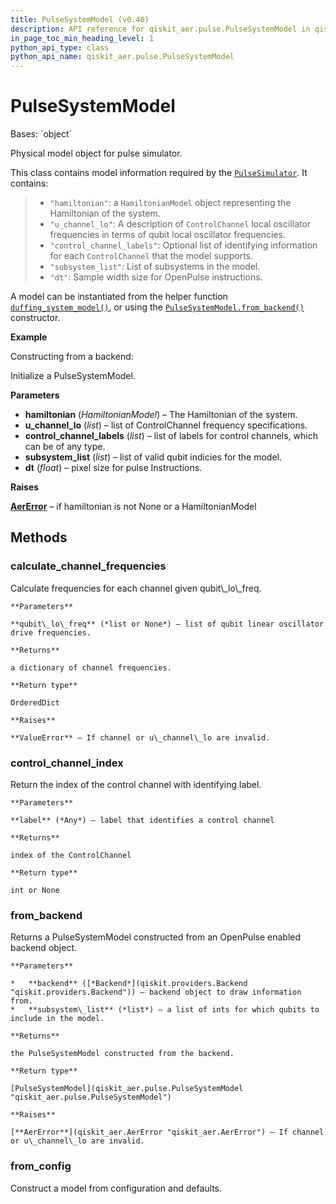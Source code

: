 ```yaml
---
title: PulseSystemModel (v0.40)
description: API reference for qiskit_aer.pulse.PulseSystemModel in qiskit v0.40
in_page_toc_min_heading_level: 1
python_api_type: class
python_api_name: qiskit_aer.pulse.PulseSystemModel
---
```


# PulseSystemModel

<Class id="qiskit_aer.pulse.PulseSystemModel" isDedicatedPage={true} github="https://github.com/qiskit/qiskit-aer/tree/stable/0.11/qiskit_aer/pulse/system_models/pulse_system_model.py" signature="PulseSystemModel(hamiltonian=None, u_channel_lo=None, control_channel_labels=None, subsystem_list=None, dt=None)" modifiers="class">
  Bases: `object`

  Physical model object for pulse simulator.

  This class contains model information required by the [`PulseSimulator`](qiskit_aer.PulseSimulator "qiskit_aer.PulseSimulator"). It contains:

  > *   `"hamiltonian"`: a `HamiltonianModel` object representing the Hamiltonian of the system.
  > *   `"u_channel_lo"`: A description of `ControlChannel` local oscillator frequencies in terms of qubit local oscillator frequencies.
  > *   `"control_channel_labels"`: Optional list of identifying information for each `ControlChannel` that the model supports.
  > *   `"subsystem_list"`: List of subsystems in the model.
  > *   `"dt"`: Sample width size for OpenPulse instructions.

  A model can be instantiated from the helper function [`duffing_system_model()`](qiskit_aer.pulse.duffing_system_model "qiskit_aer.pulse.duffing_system_model"), or using the [`PulseSystemModel.from_backend()`](qiskit_aer.pulse.PulseSystemModel#from_backend "qiskit_aer.pulse.PulseSystemModel.from_backend") constructor.

  **Example**

  Constructing from a backend:

  Initialize a PulseSystemModel.

  **Parameters**

  *   **hamiltonian** (*HamiltonianModel*) – The Hamiltonian of the system.
  *   **u\_channel\_lo** (*list*) – list of ControlChannel frequency specifications.
  *   **control\_channel\_labels** (*list*) – list of labels for control channels, which can be of any type.
  *   **subsystem\_list** (*list*) – list of valid qubit indicies for the model.
  *   **dt** (*float*) – pixel size for pulse Instructions.

  **Raises**

  [**AerError**](qiskit_aer.AerError "qiskit_aer.AerError") – if hamiltonian is not None or a HamiltonianModel

  ## Methods

  <span id="qiskit-aer-pulse-pulsesystemmodel-calculate-channel-frequencies" />

  ### calculate\_channel\_frequencies

  <Function id="qiskit_aer.pulse.PulseSystemModel.calculate_channel_frequencies" signature="PulseSystemModel.calculate_channel_frequencies(qubit_lo_freq=None)">
    Calculate frequencies for each channel given qubit\_lo\_freq.

    **Parameters**

    **qubit\_lo\_freq** (*list or None*) – list of qubit linear oscillator drive frequencies.

    **Returns**

    a dictionary of channel frequencies.

    **Return type**

    OrderedDict

    **Raises**

    **ValueError** – If channel or u\_channel\_lo are invalid.
  </Function>

  <span id="qiskit-aer-pulse-pulsesystemmodel-control-channel-index" />

  ### control\_channel\_index

  <Function id="qiskit_aer.pulse.PulseSystemModel.control_channel_index" signature="PulseSystemModel.control_channel_index(label)">
    Return the index of the control channel with identifying label.

    **Parameters**

    **label** (*Any*) – label that identifies a control channel

    **Returns**

    index of the ControlChannel

    **Return type**

    int or None
  </Function>

  <span id="qiskit-aer-pulse-pulsesystemmodel-from-backend" />

  ### from\_backend

  <Function id="qiskit_aer.pulse.PulseSystemModel.from_backend" signature="PulseSystemModel.from_backend(backend, subsystem_list=None)" modifiers="classmethod">
    Returns a PulseSystemModel constructed from an OpenPulse enabled backend object.

    **Parameters**

    *   **backend** ([*Backend*](qiskit.providers.Backend "qiskit.providers.Backend")) – backend object to draw information from.
    *   **subsystem\_list** (*list*) – a list of ints for which qubits to include in the model.

    **Returns**

    the PulseSystemModel constructed from the backend.

    **Return type**

    [PulseSystemModel](qiskit_aer.pulse.PulseSystemModel "qiskit_aer.pulse.PulseSystemModel")

    **Raises**

    [**AerError**](qiskit_aer.AerError "qiskit_aer.AerError") – If channel or u\_channel\_lo are invalid.
  </Function>

  <span id="qiskit-aer-pulse-pulsesystemmodel-from-config" />

  ### from\_config

  <Function id="qiskit_aer.pulse.PulseSystemModel.from_config" signature="PulseSystemModel.from_config(configuration, subsystem_list=None)" modifiers="classmethod">
    Construct a model from configuration and defaults.
  </Function>
</Class>

